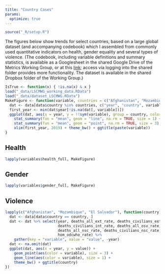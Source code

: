 ```yaml
---
title: "Country Cases"
params: 
  optimize: true
---
```


```r
source("_R/setup.R")
```

The figures below show trends for select countries, based on a large global dataset (and accompanying codebook) which I assembled from commonly used quantitative indicators on health, gender equality and several types of violence. (The codebook, including variable definitions and summary statistics, is available as a Googlesheet in the shared Google Drive of the Metrics Working Group, or at this [link](https://docs.google.com/spreadsheets/d/1KLFTva--XHVBM-IX6qaPtuyzmIlRMnpyjUXfBdJPsag/edit?usp=sharing); access via logging into the shared folder provides more functionality. The dataset is available in the shared Dropbox folder of the Working Group.) 

```r
IsTrue <- function(x) { !is.na(x) & x }
load("_data/LSCMWG_working_data.RData")
load("_data/dataset_LSCMWG.RData")
MakeFigure <- function(variable, countries = c("Afghanistan", "Mozambique", "El Salvador")) {
  dat <- data[data$country %in% countries, c("year", "country", variable)]
  first_year <- min(dat$year[!is.na(dat[, variable])])
  ggplot(dat, aes(x = year, y = !!sym(variable), group = country, color = country)) + 
    stat_summary(fun = "mean", geom = "line", na.rm = TRUE, size = 1) + 
    stat_summary(fun = "mean", geom = "point", na.rm = TRUE, size = 3) + 
    xlim(first_year, 2019) + theme_bw() + ggtitle(paste(variable))
}
```

## Health
```r
lapply(variables$health_full, MakeFigure)
```

## Gender
```r
lapply(variables$gender_full, MakeFigure)
```

## Violence
```r
lapply(c("Afghanistan", "Mozambique", "El Salvador"), function(country) {
  dat <- data[data$country == country, ]
  dat <- dat %>% select(year, deaths_all_ext_rate, deaths_civilians_ext_rate, deaths_all_int_rate,
                        deaths_civilians_int_rate, deaths_all_osv_rate, deaths_civilians_osv_rate,
                        deaths_all_nsc_rate, deaths_civilians_nsc_rate, deaths_all_ucdp_rate, 
                        hom_odcwho_rate) %>% 
    gather(key = "variable", value = "value", -year)
  dat <- na.omit(dat)
  ggplot(dat, aes(x = year, y = value)) + 
    geom_point(aes(color = variable), size = 3) + 
    geom_line(aes(color = variable), size = 1) + 
    theme_bw() + ggtitle(country)
})
```
